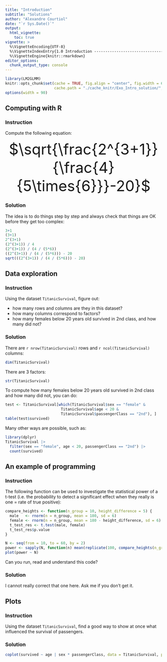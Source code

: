 ```yaml
---
title: "Introduction"
subtitle: "Solutions"
author: "Alexandre Courtiol"
date: "`r Sys.Date()`"
output:
  html_vignette:
    toc: true
vignette: >
  %\VignetteEncoding{UTF-8}
  %\VignetteIndexEntry{1.0 Introduction -------------------------------------------------solutions}
  %\VignetteEngine{knitr::rmarkdown}
editor_options:
  chunk_output_type: console
---
```

```r
library(LM2GLMM)
knitr::opts_chunk$set(cache = TRUE, fig.align = "center", fig.width = 6, fig.height = 6,
                      cache.path = "./cache_knitr/Exo_Intro_solution/", fig.path = "./fig_knitr/Exo_Intro_solution/")
options(width = 90)
```

## Computing with R

### Instruction

Compute the following equation:

<center><font size="8"> $\sqrt{\frac{2^{3+1}}{\frac{4}{5\times{6}}}-20}$ </font></center>

### Solution

The idea is to do things step by step and always check that things are OK before they get too complex:

```r
3+1
(3+1)
2^(3+1)
(2^(3+1)) / 4
(2^(3+1)) / (4 / (5*6))
((2^(3+1)) / (4 / (5*6))) - 20
sqrt(((2^(3+1)) / (4 / (5*6))) - 20)
```


## Data exploration

### Instruction

Using the dataset `TitanicSurvival`, figure out: 

- how many rows and columns are they in this dataset?
- how many columns correspond to factors?
- how many females below 20 years old survived in 2nd class, and how many did not?

### Solution

There are `r nrow(TitanicSurvival)` rows and `r ncol(TitanicSurvival)` columns:
```r
dim(TitanicSurvival)
```

There are 3 factors:

```r
str(TitanicSurvival)
```

To compute how many females below 20 years old survived in 2nd class and how many did not, you can do:

```r
test <- TitanicSurvival[which(TitanicSurvival$sex == "female" &
                         TitanicSurvival$age < 20 &
                         TitanicSurvival$passengerClass == "2nd"), ]
table(test$survived)
```
Many other ways are possible, such as:

```r
library(dplyr)
TitanicSurvival |>
  filter(sex == "female", age < 20, passengerClass == "2nd") |>
  count(survived)
```



## An example of programming

### Instruction

The following function can be used to investigate the statistical power of a t-test (i.e. the probability to detect a significant effect when they really is one = rate of true positive):

```r
compare_heights <- function(n_group = 10, height_difference = 5) {
  male   <- rnorm(n = n_group, mean = 180, sd = 6)
  female <- rnorm(n = n_group, mean = 180 - height_difference, sd = 6)
  t_test_res <- t.test(male, female)
  t_test_res$p.value
}

N <- seq(from = 10, to = 60, by = 2)
power <- sapply(N, function(n) mean(replicate(100, compare_heights(n_group = n)) <= 0.05))
plot(power ~ N)
```

Can you run, read and understand this code?

### Solution

I cannot really correct that one here. Ask me if you don't get it.


## Plots

### Instruction

Using the dataset `TitanicSurvival`, find a good way to show at once what influenced the survival of passengers.

### Solution

```r
coplot(survived ~ age | sex * passengerClass, data = TitanicSurvival, panel = panel.smooth)
```
